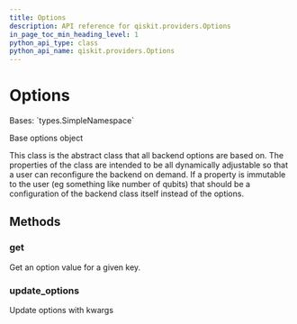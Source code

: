 ```yaml
---
title: Options
description: API reference for qiskit.providers.Options
in_page_toc_min_heading_level: 1
python_api_type: class
python_api_name: qiskit.providers.Options
---
```


# Options

<Class id="qiskit.providers.Options" isDedicatedPage={true} github="https://github.com/qiskit/qiskit/tree/stable/0.18/qiskit/providers/options.py" signature="Options">
  Bases: `types.SimpleNamespace`

  Base options object

  This class is the abstract class that all backend options are based on. The properties of the class are intended to be all dynamically adjustable so that a user can reconfigure the backend on demand. If a property is immutable to the user (eg something like number of qubits) that should be a configuration of the backend class itself instead of the options.

  ## Methods

  ### get

  <Function id="qiskit.providers.Options.get" signature="Options.get(field, default=None)">
    Get an option value for a given key.
  </Function>

  ### update\_options

  <Function id="qiskit.providers.Options.update_options" signature="Options.update_options(**fields)">
    Update options with kwargs
  </Function>
</Class>

